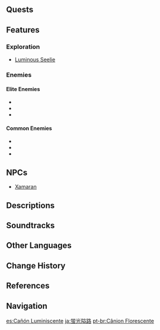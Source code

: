{{Location Infobox
|image        = The Glowing Narrows.png
|type         = Subarea
|region       = Liyue
|area         = The Chasm: Underground Mines
|map          = The Chasm: Underground Mines
}}
{{Location Intro|description=<p></p>}}
<!--
==Points of Interest==
{| class="article-table alternating-colors-table tdc1" style="width: 100%;"
! style="width: 200px;" | Name
! Description
|- id="Name"
| [[File:Image.png|180px]]<br />Name
| Short description
|}
-->
==Quests==
{{Quests by Category List|heo=1}}

==Features==
===Exploration===
* [[Luminous Seelie]]

===Enemies===
====Elite Enemies====
* {{Enemy|Geovishap}}
* {{Enemy|Shadowy Husk: Defender}}
* {{Enemy|Shadowy Husk: Line Breaker}}

====Common Enemies====
* {{Enemy|Floating Hydro Fungus}}
* {{Enemy|Large Hydro Slime}}
* {{Enemy|Cryo Whopperflower}}
<!--
===Local Specialties===
*

===Interactables===

==Puzzles==
-->
==NPCs==
* [[Xamaran]]

==Descriptions==
{{Description|"An underground cavern where a strange, gigantic mushroom grows. I could've sworn that I heard something strange calling to me. Perhaps it is just an illusion — or a hallucination, in which case this place must be full of poisonous gas, and I must leave as soon as possible."|Viewpoint, [[Viewpoint/The Great Mushroom's Place|The Great Mushroom's Place]]}}
<!--
==Lore==

==Trivia==
*
-->
==Soundtracks==
{{Soundtracks by Category Table|The Glowing Narrows Soundtracks|header=The Glowing Narrows}}
<!--
==Gallery==
<gallery>

</gallery>

==Video Guides==
{{EVT
|video1   =  youtu.be
|caption1 = 
}}-->

==Other Languages==
{{Other Languages
|en      = The Glowing Narrows
|zhs     = 荧光狭道
|zhs_rm  = Yíngguāng Xiádào
|zht     = 熒光狹道
|zht_rm  = Yíngguāng Xiádào
|zh_tl   = Fluorescent Narrow Road
|ja      = {{Rubi|蛍|けい|光|こう|隘|あい|路|ろ}}
|ja_rm   = Keikou Airo<ref>[[Map]], Label: The Glowing Narrows (Japanese)</ref>
|ja_tl   = Fluorescent Narrow Road
|ko      = {{tt|형광|螢光}} {{tt|협로|狹路}}
|ko_rm   = Hyeonggwang Hyeop'ro
|ko_tl   = Fluorescent Narrow Road
|es      = Cañón Luminiscente
|es_tl   = Luminescent Canyon
|fr      = Goulet lumineux
|fr_tl   = Glowing Narrows
|ru      = Светящиеся проходы
|ru_tl   = Glowing Passages
|th      = The Glowing Narrows
|vi      = Khe Hẹp {{tt|Huỳnh Quang|荧光}}
|vi_tl   = Fluorescent Narrow Slit
|de      = Glühender Engpass
|de_tl   = Glowing Defile
|id      = The Glowing Narrows
|pt      = Cânion Fluorescente
|pt_tl   = 
|tr      = Parıldayan Geçitler
|tr_tl   = 
|it      = Forre Lucenti
|it_tl   = Shining Gorges
}}

==Change History==
{{Change History|2.6}}

==References==
{{Reflist}}

==Navigation==
{{Area Navbox|Liyue}}

[[es:Cañón Luminiscente]]
[[ja:蛍光隘路]]
[[pt-br:Cânion Florescente]]